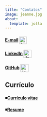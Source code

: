 ---
title: "Contatos"
image: jeanne.jpg
about:
  template: jolla
---

<html>

<body>

<p>

<h4>

::: {style="text-align:left"}
️[E-mail](mailto:jfranco.jraf@gmail.com) <img src="https://img.icons8.com/ios-filled/512/apple-mail.png" alt="Jeanne-HTML" align="center" height="24" width="24"/>
:::

</h4>

</p>

</body>

</html>

<html>

<body>

<div style="text-align:left">

<p>

<h4>

::: {style="text-align:left"}
[LinkedIn](https://www.linkedin.com/in/francojra/) <img src="https://img.icons8.com/ios-glyphs/512/linkedin-circled.png" alt="Jeanne-HTML" align="center" height="26" width="26"/>
:::

</p>

</h4>

</div style="text-align:left">

</body>

</html>

<html>

<body>

<div style="text-align:left">

<p>

<h4>

::: {style="text-align:left"}
[GitHub](https://github.com/francojra) <img src="https://img.icons8.com/ios-glyphs/512/github.png" alt="Jeanne-HTML" align="center" height="26" width="26"/>
:::

</p>

</h4>

</div style="text-align:left">

</body>

</html>

## Currículo

<html>

<body>

<div style="text-align:left">

<p>

<h4>

::: {style="text-align:left"}
◾️[Currículo vitae](resume_jeanne_franco_pt.pdf)

◾️[Resume](resume_jeanne_franco_en.pdf)
:::

<html>

<body>

<div style="text-align:left">

<p>

<h4>

